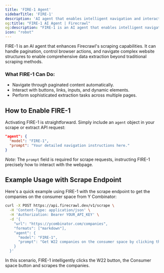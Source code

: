 ```yaml
---
title: 'FIRE-1 Agent'
sidebarTitle: 'FIRE-1'
description: 'AI agent that enables intelligent navigation and interaction with web pages'
og:title: "FIRE-1 AI Agent | Firecrawl"
og:description: "FIRE-1 is an AI agent that enables intelligent navigation and interaction with web pages"
icon: "robot"
---
```


FIRE-1 is an AI agent that enhances Firecrawl's scraping capabilities. It can handle pagination, control browser actions, and navigate complex website structures to enable comprehensive data extraction beyond traditional scraping methods.

### What FIRE-1 Can Do:

- Navigate through paginated content automatically.
- Interact with buttons, links, inputs, and dynamic elements.
- Perform sophisticated extraction tasks across multiple pages.


## How to Enable FIRE-1

Activating FIRE-1 is straightforward. Simply include an `agent` object in your scrape or extract API request:

```json
"agent": {
  "model": "FIRE-1",
  "prompt": "Your detailed navigation instructions here."
}
```

*Note:* The `prompt` field is required for scrape requests, instructing FIRE-1 precisely how to interact with the webpage.

## Example Usage with Scrape Endpoint

Here's a quick example using FIRE-1 with the scrape endpoint to get the companies on the consumer space from Y Combinator:

```bash
curl -X POST https://api.firecrawl.dev/v1/scrape \
  -H 'Content-Type: application/json' \
  -H 'Authorization: Bearer YOUR_API_KEY' \
  -d '{
    "url": "https://ycombinator.com/companies",
    "formats": ["markdown"],
    "agent": {
      "model": "FIRE-1",
      "prompt": "Get W22 companies on the consumer space by clicking the respective buttons"
    }
  }'
```
In this scenario, FIRE-1 intelligently clicks the W22 button, the Consumer space button and scrapes the companies.

